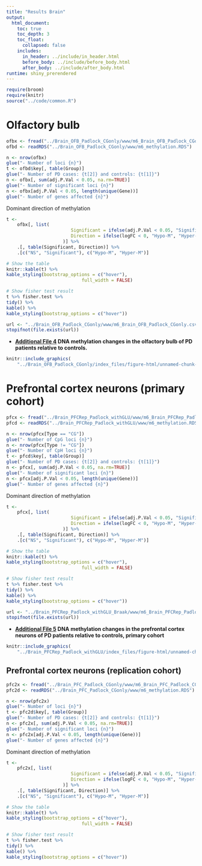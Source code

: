 ```yaml
---
title: "Results Brain"
output:
  html_document:
    toc: true
    toc_depth: 3
    toc_float: 
      collapsed: false
    includes:
      in_header: ../include/in_header.html
      before_body: ../include/before_body.html
      after_body: ../include/after_body.html
runtime: shiny_prerendered
---
```

<!-- # (c)  Juozas Gordevičius -->

```r
require(broom)
require(knitr)
source("../code/common.R")
```

# Olfactory bulb

```r
ofbx <- fread("../Brain_OFB_Padlock_CGonly/www/m6_Brain_OFB_Padlock_CGonly.csv")
ofbd <- readRDS("../Brain_OFB_Padlock_CGonly/www/m6_methylation.RDS")
```

```r
n <- nrow(ofbx)
glue("- Number of loci {n}")
t <- ofbd$key[, table(Group)]
glue("- Number of PD cases: {t[2]} and controls: {t[1]}")
n <- ofbx[, sum(adj.P.Val < 0.05, na.rm=TRUE)]
glue("- Number of significant loci {n}")
n <- ofbx[adj.P.Val < 0.05, length(unique(Gene))]
glue("- Number of genes affected {n}")
```


Dominant direction of methylation

```r
t <-
	ofbx[, list(
						Significant = ifelse(adj.P.Val < 0.05, "Significant", "NS"), 
					 	Direction = ifelse(logFC < 0, "Hypo-M", "Hyper-M")
					 )] %>%
	.[, table(Significant, Direction)] %>%
	.[c("NS", "Significant"), c("Hypo-M", "Hyper-M")]

# Show the table
knitr::kable(t) %>%
kable_styling(bootstrap_options = c("hover"),
							full_width = FALSE)

# Show fisher test result
t %>% fisher.test %>% 
tidy() %>%
kable() %>%
kable_styling(bootstrap_options = c("hover"))
```

```r
url <- "../Brain_OFB_Padlock_CGonly/www/m6_Brain_OFB_Padlock_CGonly.csv"
stopifnot(file.exists(url))
```

- **[Additional File 4](`r url`) DNA methylation changes in the olfactory bulb of PD patients relative to controls.**


```r
knitr::include_graphics(
	"../Brain_OFB_Padlock_CGonly/index_files/figure-html/unnamed-chunk-31-1.png")
```


# Prefrontal cortex neurons (primary cohort)

```r
pfcx <- fread("../Brain_PFCRep_Padlock_withGLU/www/m6_Brain_PFCRep_Padlock_withGLU.csv")
pfcd <- readRDS("../Brain_PFCRep_Padlock_withGLU/www/m6_methylation.RDS")
```

```r
n <- nrow(pfcx[Type == "CG"])
glue("- Number of CpG loci {n}")
n <- nrow(pfcx[Type != "CG"])
glue("- Number of CpH loci {n}")
t <- pfcd$key[, table(Group)]
glue("- Number of PD cases: {t[2]} and controls: {t[1]}")
n <- pfcx[, sum(adj.P.Val < 0.05, na.rm=TRUE)]
glue("- Number of significant loci {n}")
n <- pfcx[adj.P.Val < 0.05, length(unique(Gene))]
glue("- Number of genes affected {n}")
```


Dominant direction of methylation

```r
t <-
	pfcx[, list(
						Significant = ifelse(adj.P.Val < 0.05, "Significant", "NS"), 
					 	Direction = ifelse(logFC < 0, "Hypo-M", "Hyper-M")
					 )] %>%
	.[, table(Significant, Direction)] %>%
	.[c("NS", "Significant"), c("Hypo-M", "Hyper-M")]

# Show the table
knitr::kable(t) %>%
kable_styling(bootstrap_options = c("hover"),
							full_width = FALSE)

# Show fisher test result
t %>% fisher.test %>% 
tidy() %>%
kable() %>%
kable_styling(bootstrap_options = c("hover"))
```

```r
url <- "../Brain_PFCRep_Padlock_withGLU_Braak/www/m6_Brain_PFCRep_Padlock_withGLU_Braak.csv"
stopifnot(file.exists(url))
```

- **[Additional File 5](`r url`) DNA methylation changes in the prefrontal cortex neurons of PD patients relative to controls, primary cohort**

```r
knitr::include_graphics(
	"../Brain_PFCRep_Padlock_withGLU/index_files/figure-html/unnamed-chunk-32-1.png")
```





## Prefrontal cortex neurons (replication cohort)

```r
pfc2x <- fread("../Brain_PFC_Padlock_CGonly/www/m6_Brain_PFC_Padlock_CGonly.csv")
pfc2d <- readRDS("../Brain_PFC_Padlock_CGonly/www/m6_methylation.RDS")
```


```r
n <- nrow(pfc2x)
glue("- Number of loci {n}")
t <- pfc2d$key[, table(Group)]
glue("- Number of PD cases: {t[2]} and controls: {t[1]}")
n <- pfc2x[, sum(adj.P.Val < 0.05, na.rm=TRUE)]
glue("- Number of significant loci {n}")
n <- pfc2x[adj.P.Val < 0.05, length(unique(Gene))]
glue("- Number of genes affected {n}")
```


Dominant direction of methylation

```r
t <-
	pfc2x[, list(
						Significant = ifelse(adj.P.Val < 0.05, "Significant", "NS"), 
					 	Direction = ifelse(logFC < 0, "Hypo-M", "Hyper-M")
					 )] %>%
	.[, table(Significant, Direction)] %>%
	.[c("NS", "Significant"), c("Hypo-M", "Hyper-M")]

# Show the table
knitr::kable(t) %>%
kable_styling(bootstrap_options = c("hover"),
							full_width = FALSE)

# Show fisher test result
t %>% fisher.test %>% 
tidy() %>%
kable() %>%
kable_styling(bootstrap_options = c("hover"))
```


